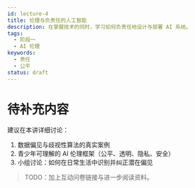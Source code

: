 ```yaml
---
id: lecture-4
title: 伦理与负责任的人工智能
description: 在掌握技术的同时，学习如何负责任地设计与部署 AI 系统。
tags:
  - 阶段一
  - AI 伦理
keywords:
  - 责任
  - 公平
status: draft
---
```


# 待补充内容

建议在本讲详细讨论：

1. 数据偏见与歧视性算法的真实案例
2. 青少年可理解的 AI 伦理框架（公平、透明、隐私、安全）
3. 小组讨论：如何在日常生活中识别并纠正潜在偏见

> TODO：加上互动问卷链接与进一步阅读资料。
